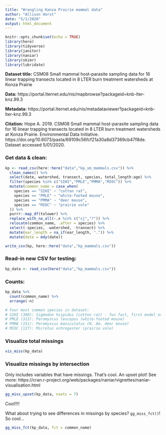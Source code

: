 ```yaml
---
title: "Wrangling Kanza Prairie mammal data"
author: "Allison Horst"
date: "5/1/2020"
output: html_document
---
```


```r
knitr::opts_chunk$set(echo = TRUE)
library(here)
library(tidyverse)
library(janitor)
library(naniar)
library(skimr)
library(lubridate)
```

**Dataset title:** CSM08 Small mammal host-parasite sampling data for 16 linear trapping transects located in 8 LTER burn treatment watersheds at Konza Prairie

**Data:** https://portal.lternet.edu/nis/mapbrowse?packageid=knb-lter-knz.99.3

**Metadata:** https://portal.lternet.edu/nis/metadataviewer?packageid=knb-lter-knz.99.3

**Citation:** Hope A. 2019. CSM08 Small mammal host-parasite sampling data for 16 linear trapping transects located in 8 LTER burn treatment watersheds at Konza Prairie. Environmental Data Initiative. https://doi.org/10.6073/pasta/69109c56fcf21a30a8d37369cb47f8de. Dataset accessed 5/01/2020.

### Get data & clean:
```r
kp <- read_csv(here::here("data","kp_sm_mammals.csv")) %>% 
  clean_names() %>% 
  select(date, watershed, transect, species, total_length:age) %>% 
  filter(species %in% c("SIHI","PMLE","PMMA","MIOC")) %>% 
  mutate(common_name = case_when(
    species == "SIHI" ~ "cotton rat",
    species == "PMLE" ~ "white-footed mouse",
    species == "PMMA" ~ "deer mouse",
    species == "MIOC" ~ "prairie vole"
  )) %>% 
  purrr::map_df(tolower) %>% 
  replace_with_na_all(~.x %in% c("sj","?")) %>% 
  relocate(common_name, .after = species) %>% 
  select(-species, -watershed, -transect) %>% 
  mutate(ear_length = na_if(ear_length, ".")) %>% 
  mutate(date = mdy(date))

write_csv(kp, here::here("data","kp_mammals.csv"))
```

### Read-in new CSV for testing:
```r
kp_data <- read_csv(here("data","kp_mammals.csv"))
```



### Counts: 
```r
kp_data %>% 
  count(common_name) %>% 
  arrange(-n)

# Four most common species in dataset: 
# SIHI (380): Sigmodon hispidus (cotton rat) - fun fact, first model organism in polio research
# PMLE (313): Peromyscus leucopus (white-footed mouse)
# PMMA (151): Peromyscus maniculatus (N. Am. deer mouse)
# MIOC (127): Microtus ochrogaster (prairie vole)
```

### Visualize total missings
```r
vis_miss(kp_data)
```

### Visualize missings by intersection

Only includes variables that have missings. That's cool. 
An upset plot! 
See more: https://cran.r-project.org/web/packages/naniar/vignettes/naniar-visualisation.html
```r
gg_miss_upset(kp_data, nsets = 7)
```

Cool!!!! 

What about trying to see differences in missings by species? `gg_miss_fct()`! So cool...

```r
gg_miss_fct(kp_data, fct = common_name)
```

